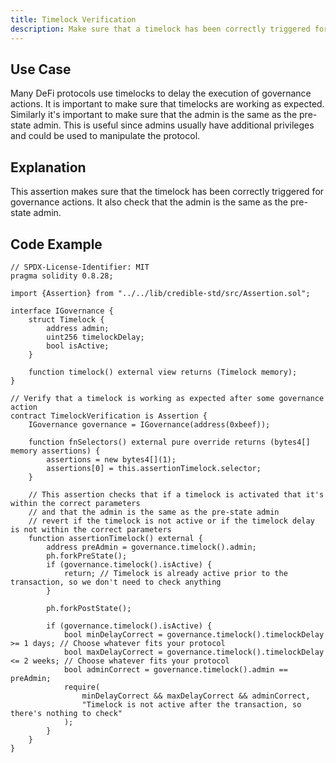 ```yaml
---
title: Timelock Verification
description: Make sure that a timelock has been correctly triggered for governance actions
---
```


## Use Case
Many DeFi protocols use timelocks to delay the execution of governance actions. It is important to make sure that timelocks are working as expected.
Similarly it's important to make sure that the admin is the same as the pre-state admin. This is useful since admins usually have additional privileges and could be used to manipulate the protocol.

## Explanation
This assertion makes sure that the timelock has been correctly triggered for governance actions.
It also check that the admin is the same as the pre-state admin.

## Code Example
```solidity
// SPDX-License-Identifier: MIT
pragma solidity 0.8.28;

import {Assertion} from "../../lib/credible-std/src/Assertion.sol";

interface IGovernance {
    struct Timelock {
        address admin;
        uint256 timelockDelay;
        bool isActive;
    }

    function timelock() external view returns (Timelock memory);
}

// Verify that a timelock is working as expected after some governance action
contract TimelockVerification is Assertion {
    IGovernance governance = IGovernance(address(0xbeef));

    function fnSelectors() external pure override returns (bytes4[] memory assertions) {
        assertions = new bytes4[](1);
        assertions[0] = this.assertionTimelock.selector;
    }

    // This assertion checks that if a timelock is activated that it's within the correct parameters
    // and that the admin is the same as the pre-state admin
    // revert if the timelock is not active or if the timelock delay is not within the correct parameters
    function assertionTimelock() external {
        address preAdmin = governance.timelock().admin;
        ph.forkPreState();
        if (governance.timelock().isActive) {
            return; // Timelock is already active prior to the transaction, so we don't need to check anything
        }

        ph.forkPostState();

        if (governance.timelock().isActive) {
            bool minDelayCorrect = governance.timelock().timelockDelay >= 1 days; // Choose whatever fits your protocol
            bool maxDelayCorrect = governance.timelock().timelockDelay <= 2 weeks; // Choose whatever fits your protocol
            bool adminCorrect = governance.timelock().admin == preAdmin;
            require(
                minDelayCorrect && maxDelayCorrect && adminCorrect,
                "Timelock is not active after the transaction, so there's nothing to check"
            );
        } 
    }
}
```
